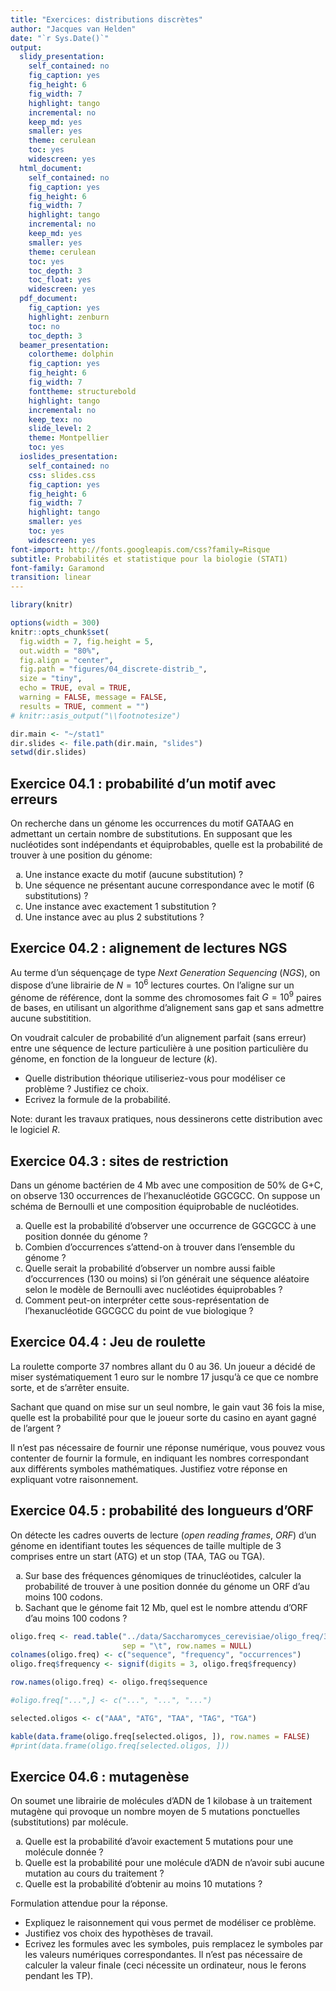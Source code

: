 ```yaml
---
title: "Exercices: distributions discrètes"
author: "Jacques van Helden"
date: "`r Sys.Date()`"
output:
  slidy_presentation:
    self_contained: no
    fig_caption: yes
    fig_height: 6
    fig_width: 7
    highlight: tango
    incremental: no
    keep_md: yes
    smaller: yes
    theme: cerulean
    toc: yes
    widescreen: yes
  html_document:
    self_contained: no
    fig_caption: yes
    fig_height: 6
    fig_width: 7
    highlight: tango
    incremental: no
    keep_md: yes
    smaller: yes
    theme: cerulean
    toc: yes
    toc_depth: 3
    toc_float: yes
    widescreen: yes
  pdf_document:
    fig_caption: yes
    highlight: zenburn
    toc: no
    toc_depth: 3
  beamer_presentation:
    colortheme: dolphin
    fig_caption: yes
    fig_height: 6
    fig_width: 7
    fonttheme: structurebold
    highlight: tango
    incremental: no
    keep_tex: no
    slide_level: 2
    theme: Montpellier
    toc: yes
  ioslides_presentation:
    self_contained: no
    css: slides.css
    fig_caption: yes
    fig_height: 6
    fig_width: 7
    highlight: tango
    smaller: yes
    toc: yes
    widescreen: yes
font-import: http://fonts.googleapis.com/css?family=Risque
subtitle: Probabilités et statistique pour la biologie (STAT1)
font-family: Garamond
transition: linear
---
```


```r
library(knitr)

options(width = 300)
knitr::opts_chunk$set(
  fig.width = 7, fig.height = 5, 
  out.width = "80%",
  fig.align = "center", 
  fig.path = "figures/04_discrete-distrib_",
  size = "tiny", 
  echo = TRUE, eval = TRUE, 
  warning = FALSE, message = FALSE, 
  results = TRUE, comment = "")
# knitr::asis_output("\\footnotesize")

dir.main <- "~/stat1"
dir.slides <- file.path(dir.main, "slides")
setwd(dir.slides)
```



## Exercice 04.1 : probabilité d'un motif avec erreurs

On recherche dans un génome les occurrences du motif GATAAG en admettant un certain nombre de substitutions. En supposant que les nucléotides sont indépendants et équiprobables, quelle est la probabilité de trouver à une position du génome: 

a. Une instance exacte du motif (aucune substitution) ?
b. Une séquence ne présentant aucune correspondance avec le motif (6 substitutions) ?
c. Une instance avec exactement 1 substitution ?
d. Une instance avec au plus 2 substitutions ?

## Exercice 04.2 : alignement de lectures NGS

Au terme d'un séquençage de type *Next Generation Sequencing* (*NGS*), on dispose d'une librairie de $N=10^6$ lectures courtes. On l'aligne sur un génome de référence, dont la somme des chromosomes fait $G=10^9$ paires de bases, en utilisant un algorithme d'alignement sans gap et sans admettre aucune substitition.

On voudrait calculer de probabilité d'un alignement parfait (sans erreur) entre une séquence de lecture particulière à une position particulière du génome, en fonction de la longueur de lecture ($k$).

- Quelle distribution théorique utiliseriez-vous pour modéliser ce problème ? Justifiez ce choix. 
- Ecrivez la formule de la probabilité.

Note: durant les travaux pratiques, nous dessinerons cette distribution avec le logiciel *R*.


## Exercice 04.3 : sites de restriction

Dans un génome bactérien de 4 Mb avec une composition de 50% de G+C, on observe 130 occurrences de l'hexanucléotide GGCGCC. On suppose un schéma de Bernoulli et une composition équiprobable de nucléotides.

(a) Quelle est la probabilité d’observer une occurrence de GGCGCC à une position donnée du génome ?
(b) Combien d'occurrences s'attend-on à trouver dans l'ensemble du génome ?
(c) Quelle serait la probabilité d'observer un nombre aussi faible d'occurrences (130 ou moins) si l'on générait une séquence aléatoire selon le modèle de Bernoulli avec nucléotides équiprobables ?
(d) Comment peut-on interpréter cette sous-représentation de l'hexanucléotide GGCGCC du point de vue biologique ?

\newpage
## Exercice 04.4 : Jeu de roulette

La roulette comporte 37 nombres allant du 0 au 36. Un joueur a décidé de miser systématiquement 1 euro sur le nombre 17 jusqu’à ce que ce nombre sorte, et de s’arrêter ensuite. 

Sachant que quand on mise sur un seul nombre, le gain vaut 36 fois la mise, quelle est la probabilité pour que le joueur sorte du casino en ayant gagné de l’argent ? 

Il n’est pas nécessaire de fournir une réponse numérique, vous pouvez vous contenter de fournir la formule, en indiquant les nombres correspondant aux différents symboles mathématiques. Justifiez votre réponse en expliquant votre raisonnement. 

## Exercice 04.5 : probabilité des longueurs d'ORF

On détecte les cadres ouverts de lecture (*open reading frames*, *ORF*) d'un génome en identifiant toutes les séquences de taille multiple de 3 comprises entre un start (ATG) et un stop (TAA, TAG ou TGA). 

a. Sur base des fréquences génomiques de trinucléotides, calculer la probabilité de trouver à une position donnée du génome un ORF d'au moins 100 codons. 
b. Sachant que le génome fait 12 Mb, quel est le nombre attendu d'ORF d'au moins 100 codons ?


```r
oligo.freq <- read.table("../data/Saccharomyces_cerevisiae/oligo_freq/3nt_genomic_Saccharomyces_cerevisiae-ovlp-1str.tab", 
                         sep = "\t", row.names = NULL)
colnames(oligo.freq) <- c("sequence", "frequency", "occurrences")
oligo.freq$frequency <- signif(digits = 3, oligo.freq$frequency)

row.names(oligo.freq) <- oligo.freq$sequence

#oligo.freq["...",] <- c("...", "...", "...")

selected.oligos <- c("AAA", "ATG", "TAA", "TAG", "TGA")

kable(data.frame(oligo.freq[selected.oligos, ]), row.names = FALSE)
#print(data.frame(oligo.freq[selected.oligos, ]))
```


## Exercice 04.6 : mutagenèse

On soumet une librairie de molécules d'ADN de 1 kilobase à un traitement mutagène qui provoque un nombre moyen de 5 mutations ponctuelles (substitutions) par molécule.

a. Quelle est la probabilité d'avoir exactement 5 mutations pour une molécule donnée ?
b. Quelle est la probabilité pour une molécule d'ADN de n'avoir subi aucune mutation au cours du traitement ?
c. Quelle est la probabilité d'obtenir au moins 10 mutations ?

Formulation attendue pour la réponse.

- Expliquez le raisonnement qui vous permet de modéliser ce problème. 
- Justifiez vos choix des hypothèses de travail. 
- Ecrivez les formules avec les symboles, puis remplacez le symboles par les valeurs numériques correspondantes. Il n'est pas nécessaire de calculer la valeur finale (ceci nécessite un ordinateur, nous le ferons pendant les TP). 


